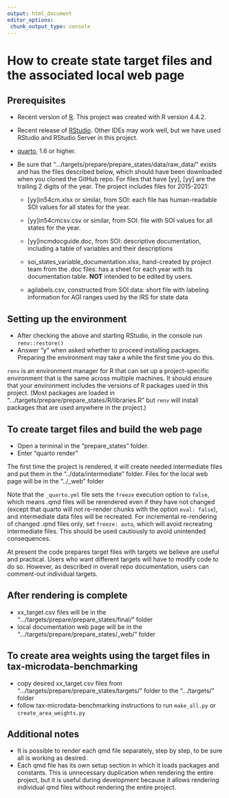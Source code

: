 ```yaml
---
output: html_document
editor_options: 
 chunk_output_type: console
---
```


# How to create state target files and the associated local web page

## Prerequisites

-   Recent version of [R](https://www.r-project.org/). This project was created with R version 4.4.2.

-   Recent release of [RStudio](https://posit.co/products/open-source/rstudio/). Other IDEs may work well, but we have used RStudio and RStudio Server in this project.

-   [quarto](https://quarto.org/docs/get-started/), 1.6 or higher.

-   Be sure that ".../targets/prepare/prepare_states/data/raw_data/" exists and has the files described below, which should have been downloaded when you cloned the GitHub repo. For files that have \[yy\], \[yy\] are the trailing 2 digits of the year. The project includes files for 2015-2021:

    -   \[yy\]in54cm.xlsx or similar, from SOI: each file has human-readable SOI values for all states for the year.

    -   \[yy\]in54cmcsv.csv or similar, from SOI: file with SOI values for all states for the year.

    -   \[yy\]incmdocguide.doc, from SOI: descriptive documentation, including a table of variables and their descriptions

    -   soi_states_variable_documentation.xlsx, hand-created by project team from the .doc files: has a sheet for each year with its documentation table. **NOT** intended to be edited by users.
    
    -   agilabels.csv, constructed from SOI data: short file with labeling information for AGI ranges used by the IRS for state data

## Setting up the environment

-   After checking the above and starting RStudio, in the console run `renv::restore()`
-   Answer "y" when asked whether to proceed installing packages.
Preparing the environment may take a while the first time you do this.

`renv` is an environment manager for R that can set up a project-specific environment that is the same across multiple machines. It should ensure that your environment includes the versions of R packages used in this project. (Most packages are loaded in ".../targets/prepare/prepare_states/R/libraries.R" but `renv` will install packages that are used anywhere in the project.)

## To create target files and build the web page

-   Open a terminal in the "prepare_states" folder.
-   Enter "quarto render"

The first time the project is rendered, it will create needed intermediate files and put them in the "../data/intermediate" folder. Files for the local web page will be in the "../\_web" folder

Note that the `_quarto.yml` file sets the `freeze` execution option to `false`, which means .qmd files will be rerendered even if they have not changed (except that quarto will not re-render chunks with the option `eval: false`), and intermediate data files will be recreated. For incremental re-rendering of changed .qmd files only, set `freeze: auto`, which will avoid recreating intermediate files. This should be used cautiously to avoid unintended consequences.

At present the code prepares target files with targets we believe are useful and practical. Users who want different targets will have to modify code to do so. However, as described in overall repo documentation, users can comment-out individual targets.

## After rendering is complete

-   xx_target.csv files will be in the ".../targets/prepare/prepare_states/final/" folder
-   local documentation web page will be in the ".../targets/prepare/prepare_states/\_web/" folder

## To create area weights using the target files in tax-microdata-benchmarking

-   copy desired xx_target.csv files from ".../targets/prepare/prepare_states/targets/" folder to the ".../targets/" folder
-   follow tax-microdata-benchmarking instructions to run `make_all.py` or `create_area_weights.py`

## Additional notes

-   It is possible to render each qmd file separately, step by step, to be sure all is working as desired.
-   Each qmd file has its own setup section in which it loads packages and constants. This is unnecessary duplication when rendering the entire project, but it is useful during development because it allows rendering individual qmd files without rendering the entire project.
